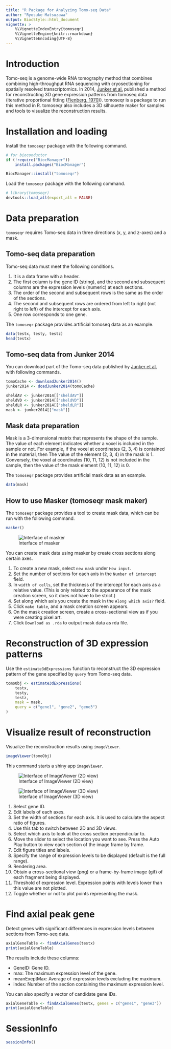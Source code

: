 ```yaml
---
title: "R Package for Analyzing Tomo-seq Data"
author: "Ryosuke Matsuzawa"
output: BiocStyle::html_document
vignette: >
    %\VignetteIndexEntry{tomoseqr}
    %\VignetteEngine{knitr::rmarkdown}
    %\VignetteEncoding{UTF-8}
---
```


# Introduction

Tomo-seq is a genome-wide RNA tomography method that combines combining
high-throughput RNA sequencing with cryosectioning for spatially resolved
transcriptomics.
In 2014, [Junker et al.](https://doi.org/10.1016/j.cell.2014.09.038) published a method for reconstructing 3D gene
expression patterns from tomoseq data (iterative proportional fitting ([Fienberg, 1970](https://doi.org/10.1214/aoms/1177696968))). tomoseqr is a package to run
this method in R. tomoseqr also includes a 3D silhouette maker
for samples and tools to visualize the reconstruction results.

# Installation and loading

Install the `tomoseqr` package with the following command.
```r
# for bioconductor
if (!require("BiocManager"))
    install.packages("BiocManager")

BiocManager::install("tomoseqr")
```

Load the `tomoseqr` package with the following command.

```r
# library(tomoseqr)
devtools::load_all(export_all = FALSE)
```

# Data preparation

`tomoseqr` requires Tomo-seq data in three directions (x, y, and z-axes) and a mask.

## Tomo-seq data preparation

Tomo-seq data must meet the following conditions.


1. It is a data frame with a header.
1. The first column is the gene ID (string), and the second and subsequent
columns are the expression levels (numeric) at each sections.
1. The order of the second and subsequent rows is the same as the order of
the sections.
1. The second and subsequent rows are ordered from left to right
(not right to left) of the intercept for each axis.
1. One row corresponds to one gene.

The `tomoseqr` package provides artificial tomoseq data as an example.

```r
data(testx, testy, testz)
head(testx)
```

## Tomo-seq data from Junker 2014

You can download part of the Tomo-seq data published by [Junker et al.](https://www.sciencedirect.com/science/article/pii/S0092867414012264#mmc3) with following commands. 

```r
tomoCache <- downloadJunker2014()
junker2014 <- doadJunker2014(tomoCache)

sheldAV <- junker2014[["sheldAV"]]
sheldVD <- junker2014[["sheldVD"]]
sheldLR <- junker2014[["sheldLR"]]
mask <- junker2014[["mask"]]
```

## Mask data preparation

Mask is a 3-dimensional matrix that represents the shape of the sample.
The value of each element indicates whether a voxel is included in the
sample or not. For example, if the voxel at coordinates (2, 3, 4) is
contained in the material, then The value of the element (2, 3, 4) in
the mask is 1. Conversely, the voxel at coordinates (10, 11, 12) is not
included in the sample, then the value of the mask element (10, 11, 12)
is 0.

The `tomoseqr` package provides artificial mask data as an example.

```r
data(mask)
```

## How to use Masker (tomoseqr mask maker)

The `tomoseqr` package provides a tool to create mask data,
which can be run with the following command.

```r
masker()
```

![Interface of masker](masker_image.png)

You can create mask data using masker by create cross sections along
certain axes.

1. To create a new mask, select `new mask` under `How input`.
1. Set the number of sections for each axis in the
`Number of intercept` field.
1. In `width of cells`, set the thickness of the intercept for each axis
as a relative value.
(This is only related to the appearance of the mask creation screen, so
it does not have to be strict.)
1. Set along which axis you create the mask in the `Along which axis?`
field.
1. Click `make table`, and a mask creation screen appears.
1. On the mask creation screen, create a cross-sectional view
as if you were creating pixel art.
1. Click `Download as .rda` to output mask data as rda file.

# Reconstruction of 3D expression patterns

Use the `estimate3dExpressions` function to reconstruct the 3D expression
pattern of the gene specified by `query` from Tomo-seq data.

```r
tomoObj <- estimate3dExpressions(
    testx,
    testy,
    testz,
    mask = mask,
    query = c("gene1", "gene2", "gene3")
)
```

# Visualize result of reconstruction

Visualize the reconstruction results using `imageViewer`.

```r
imageViewer(tomoObj)
```

This command starts a shiny app `imageViewer`.

![Interface of ImageViewer (2D view)](2Dimage.png)

![Interface of ImageViewer (3D view)](3Dimage.png)

1. Select gene ID.
1. Edit labels of each axes.
1. Set the width of sections for each axis. it is used to calculate the
aspect ratio of figures.
1. Use this tab to switch between 2D and 3D views.
1. Select which axis to look at the cross section perpendicular to.
1. Move the slider to select the location you want to see. Press the Auto Play button to view each section of the image
frame by frame.
1. Edit figure titles and labels.
1. Specify the range of expression levels to be displayed (default is
the full range).
1. Rendering area.
1. Obtain a cross-sectional view (png) or a frame-by-frame image (gif)
of each fragment being displayed.
1. Threshold of expression level. Expression points with levels lower than
this value are not plotted.
1. Toggle whether or not to plot points representing the mask.

# Find axial peak gene

Detect genes with significant differences in expression levels between
sections from Tomo-seq data.

```r
axialGeneTable <- findAxialGenes(testx)
print(axialGeneTable)
```
The results include these columns:

- GeneID: Gene ID.  
- max: The maximum expression level of the gene.  
- meanExeptMax: Average of expression levels excluding the maximum.  
- index: Number of the section containing the maximum expression level.

You can also specify a vector of candidate gene IDs.

```r
axialGeneTable <- findAxialGenes(testx, genes = c("gene1", "gene3"))
print(axialGeneTable)
```

# SessionInfo

```r
sessionInfo()
```
